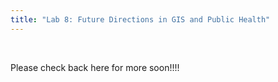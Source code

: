 ```yaml
---
title: "Lab 8: Future Directions in GIS and Public Health"
---
```


\

Please check back here for more soon!!!!

\